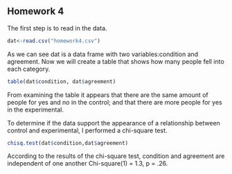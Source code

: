 ## Homework 4
The first step is to read in the data.
```r
dat<-read.csv("homework4.csv")
```
As we can see dat is a data frame with two variables:condition and agreement.
Now we will create a table that shows how many people fell into each category.

<!--
Remember you can use the example4.Rmd or other files to find examples
of the codes you'll need to use to complete this assignment. I strongly
urge you to copy and paste relevant code that you know works from my
examples or instructions and then edit that code so you're working
with the appropriate variables for the homework.
-->

<!--
Set the working directory.
No Rchunk is needed to accomplish this.
-->

<!--
Read in the homework4.csv data. For each of the following steps you
should preface your R commands with some plain English explanation.
-->



<!--
Check the structure of the data.
-->



<!--
Create a table that shows how many people fell into each category.
-->
         
```r
table(dat$condition, dat$agreement)
```
From examining the table it appears that there are the same amount of people for yes and no in the control; and that there are more people for yes in the experimental.

<!--
Perform a chi-square test to determine whether or not the experimental
conditions and agreement with a statement are independent or related.
Also, interpret the results of your test and provide a a statistical
statement that supports your interpretation. As there's no way to
insert the chi-square symbol, you can just use chi-square instead
(see example4.Rmd).
-->
To determine if the data support the appearance of a relationship between control and experimental, I performed a chi-square test.
```r
chisq.test(dat$condition,dat$agreement)
```
According to the results of the chi-square test, condition and agreement are independent of one another Chi-square(1) = 1.3, p = .26.


